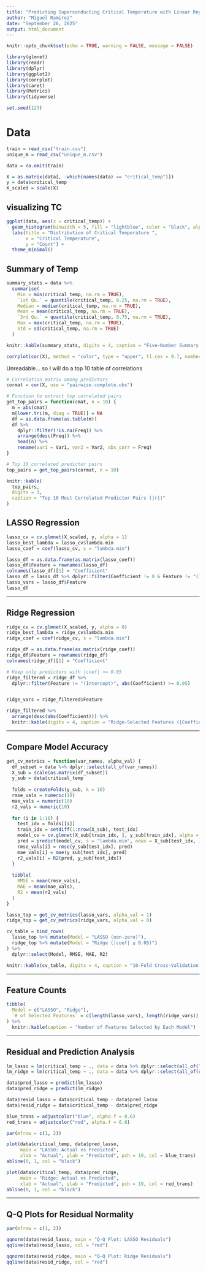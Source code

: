 ```yaml
---
title: "Predicting Superconducting Critical Temperature with Linear Regression"
author: "Miguel Ramirez"
date: "September 26, 2025"
output: html_document
---
```


```r
knitr::opts_chunk$set(echo = TRUE, warning = FALSE, message = FALSE)
```


```r
library(glmnet)
library(readr)
library(dplyr)
library(ggplot2)
library(corrplot)
library(caret)
library(Metrics)
library(tidyverse)

set.seed(123)
```

# Data 
```r
train = read_csv("train.csv")
unique_m = read_csv("unique_m.csv")

data = na.omit(train)
```


```r
X = as.matrix(data[, -which(names(data) == "critical_temp")])
y = data$critical_temp
X_scaled = scale(X)
```

## visualizing TC


```r
ggplot(data, aes(x = critical_temp)) +
  geom_histogram(binwidth = 5, fill = "lightblue", color = "black", alpha = 0.75) +
  labs(title = "Distribution of Critical Temperature ",
       x = "Critical Temperature",
       y = "Count") +
  theme_minimal()
```

## Summary of Temp

```r
summary_stats = data %>%
  summarise(
    Min = min(critical_temp, na.rm = TRUE),
    `1st Qu.` = quantile(critical_temp, 0.25, na.rm = TRUE),
    Median = median(critical_temp, na.rm = TRUE),
    Mean = mean(critical_temp, na.rm = TRUE),
    `3rd Qu.` = quantile(critical_temp, 0.75, na.rm = TRUE),
    Max = max(critical_temp, na.rm = TRUE),
    Std = sd(critical_temp, na.rm = TRUE)
  )

knitr::kable(summary_stats, digits = 4, caption = "Five-Number Summary and Standard Deviation of Critical Temperature")

```
```r
corrplot(cor(X), method = "color", type = "upper", tl.cex = 0.7, number.cex = 0.7, title = "Correlation Predictor variables", mar = c(0,0,1,0))
```
Unreadable... so I will do a top 10 table of correlations

```r
# Correlation matrix among predictors
cormat = cor(X, use = "pairwise.complete.obs")

# Function to extract top correlated pairs
get_top_pairs = function(cmat, n = 10) {
  m = abs(cmat)
  m[lower.tri(m, diag = TRUE)] = NA
  df = as.data.frame(as.table(m))
  df %>%
    dplyr::filter(!is.na(Freq)) %>%
    arrange(desc(Freq)) %>%
    head(n) %>%
    rename(var1 = Var1, var2 = Var2, abs_corr = Freq)
}

# Top 10 correlated predictor pairs
top_pairs = get_top_pairs(cormat, n = 10)

knitr::kable(
  top_pairs,
  digits = 3,
  caption = "Top 10 Most Correlated Predictor Pairs (|r|)"
)

```
## LASSO Regression

```r
lasso_cv = cv.glmnet(X_scaled, y, alpha = 1)
lasso_best_lambda = lasso_cv$lambda.min
lasso_coef = coef(lasso_cv, s = "lambda.min")

lasso_df = as.data.frame(as.matrix(lasso_coef))
lasso_df$Feature = rownames(lasso_df)
colnames(lasso_df)[1] = "Coefficient"
lasso_df = lasso_df %>% dplyr::filter(Coefficient != 0 & Feature != "(Intercept)")
lasso_vars = lasso_df$Feature
lasso_df
```


---

## Ridge Regression

```r


ridge_cv = cv.glmnet(X_scaled, y, alpha = 0)
ridge_best_lambda = ridge_cv$lambda.min
ridge_coef = coef(ridge_cv, s = "lambda.min")

ridge_df = as.data.frame(as.matrix(ridge_coef))
ridge_df$Feature = rownames(ridge_df)
colnames(ridge_df)[1] = "Coefficient"

# Keep only predictors with |coef| >= 0.05
ridge_filtered = ridge_df %>%
  dplyr::filter(Feature != "(Intercept)", abs(Coefficient) >= 0.05)


ridge_vars = ridge_filtered$Feature

ridge_filtered %>%
  arrange(desc(abs(Coefficient))) %>%
  knitr::kable(digits = 4, caption = "Ridge-Selected Features (|Coefficient| ≥ 0.05)")

```


---

## Compare Model Accuracy

```r
get_cv_metrics = function(var_names, alpha_val) {
  df_subset = data %>% dplyr::select(all_of(var_names))
  X_sub = scale(as.matrix(df_subset))
  y_sub = data$critical_temp
  
  folds = createFolds(y_sub, k = 10)
  rmse_vals = numeric(10)
  mae_vals = numeric(10)
  r2_vals = numeric(10)
  
  for (i in 1:10) {
    test_idx = folds[[i]]
    train_idx = setdiff(1:nrow(X_sub), test_idx)
    model_cv = cv.glmnet(X_sub[train_idx, ], y_sub[train_idx], alpha = alpha_val)
    pred = predict(model_cv, s = "lambda.min", newx = X_sub[test_idx, ])
    rmse_vals[i] = rmse(y_sub[test_idx], pred)
    mae_vals[i] = mae(y_sub[test_idx], pred)
    r2_vals[i] = R2(pred, y_sub[test_idx])
  }
  
  tibble(
    RMSE = mean(rmse_vals),
    MAE = mean(mae_vals),
    R2 = mean(r2_vals)
  )
}

lasso_top = get_cv_metrics(lasso_vars, alpha_val = 1)
ridge_top = get_cv_metrics(ridge_vars, alpha_val = 0)

cv_table = bind_rows(
  lasso_top %>% mutate(Model = "LASSO (non-zero)"),
  ridge_top %>% mutate(Model = "Ridge (|coef| ≥ 0.05)")
) %>%
  dplyr::select(Model, RMSE, MAE, R2)

knitr::kable(cv_table, digits = 4, caption = "10-Fold Cross-Validation: LASSO vs Ridge")
```

---

## Feature Counts

```r
tibble(
  Model = c("LASSO", "Ridge"),
  `# of Selected Features` = c(length(lasso_vars), length(ridge_vars))
) %>%
  knitr::kable(caption = "Number of Features Selected by Each Model")
```

---

## Residual and Prediction Analysis

```r
lm_lasso = lm(critical_temp ~ ., data = data %>% dplyr::select(all_of(lasso_vars), critical_temp))
lm_ridge = lm(critical_temp ~ ., data = data %>% dplyr::select(all_of(ridge_vars), critical_temp))

data$pred_lasso = predict(lm_lasso)
data$pred_ridge = predict(lm_ridge)

data$resid_lasso = data$critical_temp - data$pred_lasso
data$resid_ridge = data$critical_temp - data$pred_ridge

blue_trans = adjustcolor("blue", alpha.f = 0.6)
red_trans = adjustcolor("red", alpha.f = 0.6)

par(mfrow = c(1, 2))

plot(data$critical_temp, data$pred_lasso,
     main = "LASSO: Actual vs Predicted",
     xlab = "Actual", ylab = "Predicted", pch = 19, col = blue_trans)
abline(0, 1, col = "black")

plot(data$critical_temp, data$pred_ridge,
     main = "Ridge: Actual vs Predicted",
     xlab = "Actual", ylab = "Predicted", pch = 19, col = red_trans)
abline(0, 1, col = "black")
```

---

## Q-Q Plots for Residual Normality

```r
par(mfrow = c(1, 2))

qqnorm(data$resid_lasso, main = "Q-Q Plot: LASSO Residuals")
qqline(data$resid_lasso, col = "red")

qqnorm(data$resid_ridge, main = "Q-Q Plot: Ridge Residuals")
qqline(data$resid_ridge, col = "red")
```
